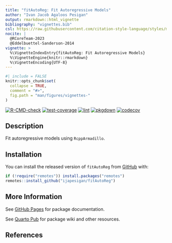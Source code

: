 ```yaml
---
title: "fitAutoReg: Fit Autoregressive Models"
author: "Ivan Jacob Agaloos Pesigan"
output: rmarkdown::html_vignette
bibliography: "vignettes.bib"
csl: https://raw.githubusercontent.com/citation-style-language/styles/master/apa.csl
nocite: |
  @RCoreTeam-2023
  @Eddelbuettel-Sanderson-2014
vignette: >
  %\VignetteIndexEntry{fitAutoReg: Fit Autoregressive Models}
  %\VignetteEngine{knitr::rmarkdown}
  %\VignetteEncoding{UTF-8}
---
```


```r
#| include = FALSE
knitr::opts_chunk$set(
  collapse = TRUE,
  comment = "#>",
  fig.path = "man/figures/vignettes-"
)
```

<!-- badges: start -->
[![R-CMD-check](https://github.com/ijapesigan/fitAutoReg/workflows/R-CMD-check/badge.svg)](https://github.com/ijapesigan/fitAutoReg/actions)
[![test-coverage](https://github.com/ijapesigan/fitAutoReg/actions/workflows/test-coverage.yml/badge.svg)](https://github.com/ijapesigan/fitAutoReg/actions/workflows/test-coverage.yml)
[![lint](https://github.com/ijapesigan/fitAutoReg/actions/workflows/lint.yml/badge.svg)](https://github.com/ijapesigan/fitAutoReg/actions/workflows/lint.yml)
[![pkgdown](https://github.com/ijapesigan/fitAutoReg/actions/workflows/pkgdown-gh-pages.yml/badge.svg)](https://github.com/ijapesigan/fitAutoReg/actions/workflows/pkgdown-gh-pages.yml)
[![codecov](https://codecov.io/gh/ijapesigan/fitAutoReg/branch/main/graph/badge.svg)](https://codecov.io/gh/ijapesigan/fitAutoReg)
<!-- badges: end -->

## Description

Fit autoregressive models using `RcppArmadillo`.

## Installation

You can install the released version of
`fitAutoReg`
from
[GitHub](https://github.com/ijapesigan/fitAutoReg) with:

```r
if (!require("remotes")) install.packages("remotes")
remotes::install_github("ijapesigan/fitAutoReg")
```

## More Information

See
[GitHub Pages](https://ijapesigan.github.io/fitAutoReg)
for package documentation.

See
[Quarto Pub](https://ijapesigan.quarto.pub/fitAutoReg)
for package wiki and other resources.

## References
